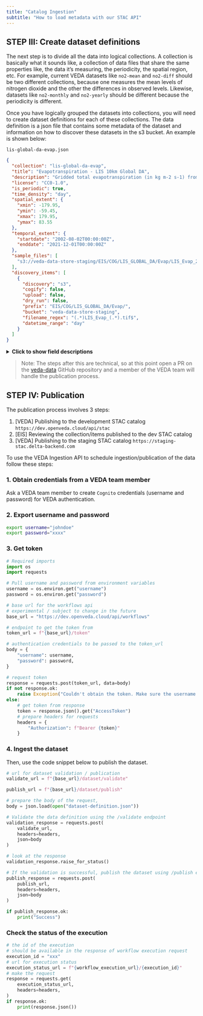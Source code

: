 ```yaml
---
title: "Catalog Ingestion"
subtitle: "How to load metadata with our STAC API"
---
```


## STEP III: Create dataset definitions

The next step is to divide all the data into logical collections. A collection is basically what it sounds like, a collection of data files that share the same properties like, the data it's measuring, the periodicity, the spatial region, etc. For example, current VEDA datasets like `no2-mean` and `no2-diff` should be two different collections, because one measures the mean levels of nitrogen dioxide and the other the differences in observed levels. Likewise, datasets like `no2-monthly` and `no2-yearly` should be different because the periodicity is different.

Once you have logically grouped the datasets into collections, you will need to create dataset definitions for each of these collections. The data definition is a json file that contains some metadata of the dataset and information on how to discover these datasets in the s3 bucket. An example is shown below:

`lis-global-da-evap.json`

```json
{
  "collection": "lis-global-da-evap",
  "title": "Evapotranspiration - LIS 10km Global DA",
  "description": "Gridded total evapotranspiration (in kg m-2 s-1) from 10km global LIS with assimilation",
  "license": "CC0-1.0",
  "is_periodic": true,
  "time_density": "day",
  "spatial_extent": {
    "xmin": -179.95,
    "ymin": -59.45,
    "xmax": 179.95,
    "ymax": 83.55
  },
  "temporal_extent": {
    "startdate": "2002-08-02T00:00:00Z",
    "enddate": "2021-12-01T00:00:00Z"
  },
  "sample_files": [
    "s3://veda-data-store-staging/EIS/COG/LIS_GLOBAL_DA/Evap/LIS_Evap_200208020000.d01.cog.tif"
  ],
  "discovery_items": [
    {
      "discovery": "s3",
      "cogify": false,
      "upload": false,
      "dry_run": false,
      "prefix": "EIS/COG/LIS_GLOBAL_DA/Evap/",
      "bucket": "veda-data-store-staging",
      "filename_regex": "(.*)LIS_Evap_(.*).tif$",
      "datetime_range": "day"
    }
  ]
}
```
<details>
    <summary><strong>Click to show field descriptions</strong></summary>

The following table describes what each of these fields mean:

| field  | description  | allowed value | example
|---|---|---|---|
|  `collection` | the id of the collection  | lowercase letters with optional "-" delimeters  | `no2-monthly-avg` |
|  `title` | a short human readable title for the collection  |  string with 5-6 words | "Average  NO2 measurements (Monthly)" |
|  `description` | a detailed description for the dataset | should include what the data is, what sensor was used to measure, where the data was pulled/derived from, etc  |  |
|  `license` | license for data use; Default open license: `CC0-1.0`  |  [SPDX license id](https://spdx.org/licenses/) | `CC0-1.0 ` |
|  `is_periodic` | is the data periodic? specifies if the data files repeat at a uniform time interval | `true` \| `false`  | `true`
|  `time_density` | the time step in which we want to navigate the dataset in the dashboard | `year` \| `month` \| `day` \| `hour` \| `minute` \| `null`  |
|  `spatial_extent` | the spatial extent of the collection; a bounding box that includes all the data files in the collection   |   | `{"xmin": -180, "ymin": -90, "xmax": 180, "ymax": 90}` |
|  `spatial_extent["xmin"]` |  left x coordinate of the spatial extent bounding box  | -180 <= xmin <= 180; xmin < xmax  | `23` |
|  `spatial_extent["ymin"]` |  bottom y coordinate of the spatial extent bounding box  | -90 <= ymin <= 90; ymin < ymax  | `-40` |
|  `spatial_extent["xmax"]` |  right x coordinate of the spatial extent bounding box  | -180 <= xmax <= 180; xmax > xmin  | `150` |
|  `spatial_extent["ymax"]` |  top y coordinate of the spatial extent bounding box  | -90 <= ymax <= 90; ymax > ymin  | `40` |
|  `temporal_extent` | temporal extent that covers all the data files in the collection  |   | `{"start_date": "2002-08-02T00:00:00Z", "end_date": "2021-12-01T00:00:00Z"}` |
|  `temporal_extent["start_date"]` | the `start_date` of the dataset  | iso datetime that ends in `Z`  | `2002-08-02T00:00:00Z` |
|  `temporal_extent["end_date"]` | the `end_date` of the dataset  | iso datetime that ends in `Z`  | `2021-12-01T00:00:00Z` |
|  `sample_files` | a list of s3 urls for the sample files that go into the collection  |   | `[ "s3://veda-data-store-staging/no2-diff/no2-diff_201506.tif", "s3://veda-data-store-staging/no2-diff/no2-diff_201507.tif"]` |
|  `discovery_items["discovery"]` |  where to discover the data from; currently supported are s3 buckets and cmr | `s3` \| `cmr` | `s3` |
|  `discovery_items["cogify"]` |  does the file need to be converted to a cloud optimized geptiff (COG)? `false` if it is already a COG | `true` \| `false`  | `false` |
|  `discovery_items["upload"]` | does it need to be uploaded to the veda s3 bucket? `false` if it already exists in `veda-data-store-staging` |  `true` \| `false` | `false` |
|  `discovery_items["dry_run"]` | if set to `true`, the items will go through the pipeline, but won't actually publish to the stac catalog; useful for testing purposes | `true` \| `false`  | `false` |
|  `discovery_items["bucket"]` | the s3 bucket where the data is uploaded to | any bucket that the data pipelines has access to | `veda-data-store-staging` \| `climatedashboard-data` \| `{any-public-bucket}` | `veda-data-store-staging` |
|  `discovery_items["prefix"]`| within the s3 bucket, the prefix or path to the "folder" where the data files exist | any valid path winthin the bucket  | `EIS/COG/LIS_GLOBAL_DA/Evap/` |
|  `discovery_items["filename_regex"]` |  a common filename pattern that all the files in the collection follow | a valid regex expression  | `(.*)LIS_Evap_(.*).cog.tif$` |
|  `discovery_items["datetime_range"]` | based on the naming convention in [STEP I](#STEP I: Prepare the data), the datetime range to be extracted from the filename |  `year` \| `month` \| `day` | `year` |

</details>


> Note: The steps after this are technical, so at this point open a PR on the [veda-data](https://github.com/NASA-IMPACT/veda-data) GitHub repository and a member of the VEDA team will handle the publication process.



## STEP IV: Publication

The publication process involves 3 steps:

1. [VEDA] Publishing to the development STAC catalog `https://dev.openveda.cloud/api/stac`
2. [EIS] Reviewing the collection/items published to the dev STAC catalog
3. [VEDA] Publishing to the staging STAC catalog `https://staging-stac.delta-backend.com`

To use the VEDA Ingestion API to schedule ingestion/publication of the data follow these steps:

### 1. Obtain credentials from a VEDA team member

Ask a VEDA team member to create `Cognito` credentials (username and password) for VEDA authentication.

### 2. Export username and password

```bash
export username="johndoe"
export password="xxxx"
```

### 3. Get token

```python
# Required imports
import os
import requests

# Pull username and password from environment variables
username = os.environ.get("username")
password = os.environ.get("password")

# base url for the workflows api
# experimental / subject to change in the future
base_url = "https://dev.openveda.cloud/api/workflows"

# endpoint to get the token from
token_url = f"{base_url}/token"

# authentication credentials to be passed to the token_url
body = {
    "username": username,
    "password": password,
}

# request token
response = requests.post(token_url, data=body)
if not response.ok:
    raise Exception("Couldn't obtain the token. Make sure the username and password are correct.")
else:
    # get token from response
    token = response.json().get("AccessToken")
    # prepare headers for requests
    headers = {
        "Authorization": f"Bearer {token}"
    }
```

### 4. Ingest the dataset

Then, use the code snippet below to publish the dataset.

```python
# url for dataset validation / publication
validate_url = f"{base_url}/dataset/validate"

publish_url = f"{base_url}/dataset/publish"

# prepare the body of the request,
body = json.load(open("dataset-definition.json"))

# Validate the data definition using the /validate endpoint
validation_response = requests.post(
    validate_url,
    headers=headers,
    json=body
)

# look at the response
validation_response.raise_for_status()

# If the validation is successful, publish the dataset using /publish endpoint
publish_response = requests.post(
    publish_url,
    headers=headers,
    json=body
)

if publish_response.ok:
    print("Success")
```

### Check the status of the execution

```python
# the id of the execution
# should be available in the response of workflow execution request
execution_id = "xxx"
# url for execution status
execution_status_url = f"{workflow_execution_url}/{execution_id}"
# make the request
response = requests.get(
    execution_status_url,
    headers=headers,
)
if response.ok:
    print(response.json())
```